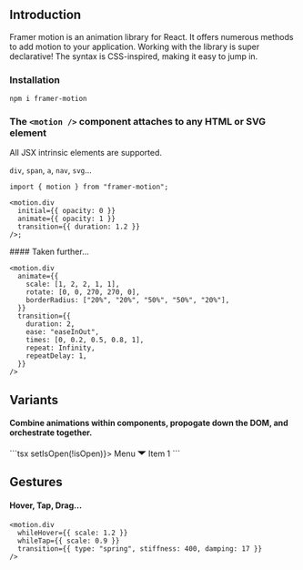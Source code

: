 
## Introduction

Framer motion is an animation library for React. It offers numerous methods to add motion to your application. Working with the library is super declarative! The syntax is CSS-inspired, making it easy to jump in.

### Installation

`npm i framer-motion`

### The `<motion />` component attaches to any HTML or SVG element

All JSX intrinsic elements are supported.

`div`, `span`, `a`, `nav`, `svg`...

```tsx
import { motion } from "framer-motion";

<motion.div
  initial={{ opacity: 0 }}
  animate={{ opacity: 1 }}
  transition={{ duration: 1.2 }}
/>;
```

<div style={{ height: "400px" }} />
#### Taken further...
<div style={{ height: "200px" }} />

```tsx
<motion.div
  animate={{
    scale: [1, 2, 2, 1, 1],
    rotate: [0, 0, 270, 270, 0],
    borderRadius: ["20%", "20%", "50%", "50%", "20%"],
  }}
  transition={{
    duration: 2,
    ease: "easeInOut",
    times: [0, 0.2, 0.5, 0.8, 1],
    repeat: Infinity,
    repeatDelay: 1,
  }}
/>
```

<div
  className="flex justify-center items-center"
  style={{ height: "250px", alignItems: "center" }}
>
  <motion.div
    style={{ height: "100px", width: "100px", backgroundColor: "white" }}
    animate={{
      scale: [1, 2, 2, 1, 1],
      rotate: [0, 0, 270, 270, 0],
      borderRadius: ["20%", "20%", "50%", "50%", "20%"],
    }}
    transition={{
      duration: 2,
      ease: "easeInOut",
      times: [0, 0.2, 0.5, 0.8, 1],
      repeat: Infinity,
      repeatDelay: 1,
    }}
  />
</div>

## Variants

#### Combine animations within components, propogate down the DOM, and orchestrate together.

<div className="flex justify-center">
  <NavExample />
</div>
```tsx
<motion.div initial={false} animate={isOpen ? "open" : "closed"}>
  <motion.button whileTap={{ scale: 0.97 }} onClick={() => setIsOpen(!isOpen)}>
    Menu
    <motion.div
      variants={{
        open: { rotate: 180 },
        closed: { rotate: 0 },
      }}
      transition={{ duration: 0.2 }}
      style={{ originY: 0.55 }}
    >
      <svg width="15" height="15" viewBox="0 0 20 20" fill="currentColor">
        <path d="M0 7 L 20 7 L 10 16" />
      </svg>
    </motion.div>
  </motion.button>
  <motion.ul
    variants={{
      open: {
        clipPath: "inset(0% 0% 0% 0% round 10px)",
        transition: {
          type: "spring",
          bounce: 0,
          duration: 0.7,
          delayChildren: 0.3,
          staggerChildren: 0.05,
        },
      },
      closed: {
        clipPath: "inset(10% 50% 90% 50% round 10px)",
        transition: {
          type: "spring",
          bounce: 0,
          duration: 0.3,
        },
      },
    }}
  >
    <motion.li
      className="p-3"
      variants={{
        open: {
          opacity: 1,
          y: 0,
          transition: { type: "spring", stiffness: 300, damping: 24 },
        },
        closed: { opacity: 0, y: 20, transition: { duration: 0.2 } },
      }}
    >
      Item 1
    </motion.li>
  </motion.ul>
</motion.div>
```

## Gestures

#### Hover, Tap, Drag...

```tsx
<motion.div
  whileHover={{ scale: 1.2 }}
  whileTap={{ scale: 0.9 }}
  transition={{ type: "spring", stiffness: 400, damping: 17 }}
/>
```

<div className="flex justify-center">
  <motion.div
    style={{
      width: "200px",
      height: "50px",
      background: "orange",
      borderRadius: "50px",
    }}
    whileHover={{ scale: 1.2 }}
    whileTap={{ scale: 0.9 }}
    transition={{ type: "spring", stiffness: 400, damping: 17 }}
  />
</div>
